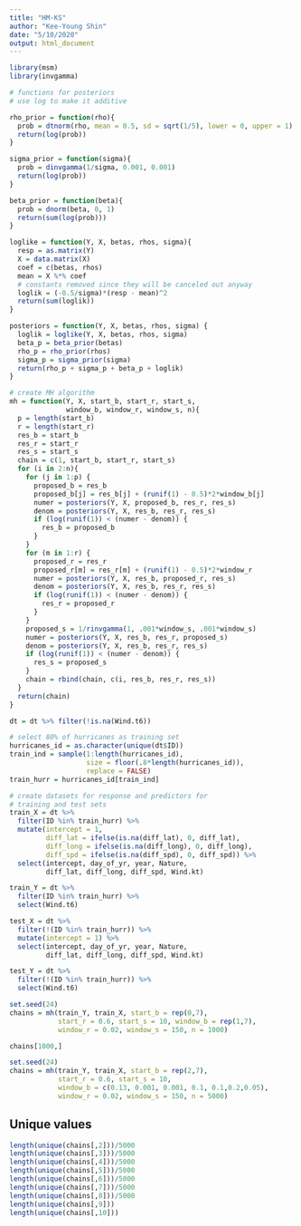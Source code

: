 ```yaml
---
title: "HM-KS"
author: "Kee-Young Shin"
date: "5/10/2020"
output: html_document
---
```


```r
library(msm)
library(invgamma)

# functions for posteriors
# use log to make it additive 

rho_prior = function(rho){
  prob = dtnorm(rho, mean = 0.5, sd = sqrt(1/5), lower = 0, upper = 1)
  return(log(prob))
}

sigma_prior = function(sigma){
  prob = dinvgamma(1/sigma, 0.001, 0.001)
  return(log(prob))
}

beta_prior = function(beta){
  prob = dnorm(beta, 0, 1)
  return(sum(log(prob)))
}

loglike = function(Y, X, betas, rhos, sigma){
  resp = as.matrix(Y)
  X = data.matrix(X)
  coef = c(betas, rhos)
  mean = X %*% coef
  # constants removed since they will be canceled out anyway 
  loglik = (-0.5/sigma)*(resp - mean)^2
  return(sum(loglik))
}

posteriors = function(Y, X, betas, rhos, sigma) {
  loglik = loglike(Y, X, betas, rhos, sigma)
  beta_p = beta_prior(betas)
  rho_p = rho_prior(rhos)
  sigma_p = sigma_prior(sigma)
  return(rho_p + sigma_p + beta_p + loglik)
}

# create MH algorithm
mh = function(Y, X, start_b, start_r, start_s, 
              window_b, window_r, window_s, n){
  p = length(start_b)
  r = length(start_r)
  res_b = start_b
  res_r = start_r
  res_s = start_s
  chain = c(1, start_b, start_r, start_s)
  for (i in 2:n){
    for (j in 1:p) {
      proposed_b = res_b
      proposed_b[j] = res_b[j] + (runif(1) - 0.5)*2*window_b[j]
      numer = posteriors(Y, X, proposed_b, res_r, res_s)
      denom = posteriors(Y, X, res_b, res_r, res_s)
      if (log(runif(1)) < (numer - denom)) {
        res_b = proposed_b
      }
    }
    for (m in 1:r) {
      proposed_r = res_r
      proposed_r[m] = res_r[m] + (runif(1) - 0.5)*2*window_r
      numer = posteriors(Y, X, res_b, proposed_r, res_s)
      denom = posteriors(Y, X, res_b, res_r, res_s)
      if (log(runif(1)) < (numer - denom)) {
        res_r = proposed_r
      }
    }
    proposed_s = 1/rinvgamma(1, .001*window_s, .001*window_s)
    numer = posteriors(Y, X, res_b, res_r, proposed_s)
    denom = posteriors(Y, X, res_b, res_r, res_s)
    if (log(runif(1)) < (numer - denom)) {
      res_s = proposed_s
    }
    chain = rbind(chain, c(i, res_b, res_r, res_s))
  }
  return(chain)
}
```

```r
dt = dt %>% filter(!is.na(Wind.t6))

# select 80% of hurricanes as training set
hurricanes_id = as.character(unique(dt$ID))
train_ind = sample(1:length(hurricanes_id), 
                   size = floor(.8*length(hurricanes_id)),
                   replace = FALSE)
train_hurr = hurricanes_id[train_ind]

# create datasets for response and predictors for 
# training and test sets
train_X = dt %>%
  filter(ID %in% train_hurr) %>%
  mutate(intercept = 1,
         diff_lat = ifelse(is.na(diff_lat), 0, diff_lat),
         diff_long = ifelse(is.na(diff_long), 0, diff_long),
         diff_spd = ifelse(is.na(diff_spd), 0, diff_spd)) %>%
  select(intercept, day_of_yr, year, Nature, 
         diff_lat, diff_long, diff_spd, Wind.kt) 

train_Y = dt %>%
  filter(ID %in% train_hurr) %>%
  select(Wind.t6)

test_X = dt %>%
  filter(!(ID %in% train_hurr)) %>%
  mutate(intercept = 1) %>%
  select(intercept, day_of_yr, year, Nature, 
         diff_lat, diff_long, diff_spd, Wind.kt)

test_Y = dt %>%
  filter(!(ID %in% train_hurr)) %>%
  select(Wind.t6)

```

```r
set.seed(24)
chains = mh(train_Y, train_X, start_b = rep(0,7), 
            start_r = 0.6, start_s = 10, window_b = rep(1,7),
            window_r = 0.02, window_s = 150, n = 1000)

chains[1000,]
```


```r
set.seed(24)
chains = mh(train_Y, train_X, start_b = rep(2,7), 
            start_r = 0.6, start_s = 10, 
            window_b = c(0.13, 0.001, 0.001, 0.1, 0.1,0.2,0.05),
            window_r = 0.02, window_s = 150, n = 5000)
```

## Unique values

```r
length(unique(chains[,2]))/5000
length(unique(chains[,3]))/5000
length(unique(chains[,4]))/5000
length(unique(chains[,5]))/5000
length(unique(chains[,6]))/5000
length(unique(chains[,7]))/5000
length(unique(chains[,8]))/5000
length(unique(chains[,9]))
length(unique(chains[,10]))
```